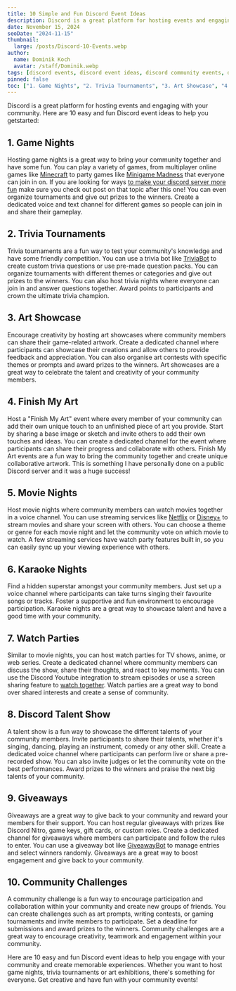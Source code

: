 ```yaml
---
title: 10 Simple and Fun Discord Event Ideas
description: Discord is a great platform for hosting events and engaging with your community. Here are 10 easy and fun Discord event ideas to help you get started.
date: November 15, 2024
seoDate: "2024-11-15"
thumbnail:
  large: /posts/Discord-10-Events.webp
author:
  name: Dominik Koch
  avatar: /staff/Dominik.webp
tags: [discord events, discord event ideas, discord community events, discord community engagement]
pinned: false
toc: ["1. Game Nights", "2. Trivia Tournaments", "3. Art Showcase", "4. Finish My Art", "5. Movie Nights", "6. Karaoke Nights", "7. Watch Parties", "8. Discord Talent Show", "9. Giveaways", "10. Community Challenges"]
---
```


Discord is a great platform for hosting events and engaging with your community. Here are 10 easy and fun Discord event ideas to help you getstarted:

## 1. Game Nights

Hosting game nights is a great way to bring your community together and have some fun. You can play a variety of games, from multiplayer online games like <a href="https://www.minecraft.net/en-us" target="_blank">Minecraft</a> to party games like <a href="https://minigamemadness.net/" target="_blank">Minigame Madness</a> that everyone can join in on. If you are looking for ways [to make your discord server more fun](/blog/how-to-make-your-discord-server-more-fun) make sure you check out post on that topic after this one! You can even organize tournaments and give out prizes to the winners. Create a dedicated voice and text channel for different games so people can join in and share their gameplay.

## 2. Trivia Tournaments

Trivia tournaments are a fun way to test your community's knowledge and have some friendly competition. You can use a trivia bot like <a href="https://triviabot.co.uk/" target="_blank">TriviaBot</a> to create custom trivia questions or use pre-made question packs. You can organize tournaments with different themes or categories and give out prizes to the winners. You can also host trivia nights where everyone can join in and answer questions together. Award points to participants and crown the ultimate trivia champion.

## 3. Art Showcase

Encourage creativity by hosting art showcases where community members can share their game-related artwork. Create a dedicated channel where participants can showcase their creations and allow others to provide feedback and appreciation. You can also organise art contests with specific themes or prompts and award prizes to the winners. Art showcases are a great way to celebrate the talent and creativity of your community members.

## 4. Finish My Art

Host a "Finish My Art" event where every member of your community can add their own unique touch to an unfinished piece of art you provide. Start by sharing a base image or sketch and invite others to add their own touches and ideas. You can create a dedicated channel for the event where participants can share their progress and collaborate with others. Finish My Art events are a fun way to bring the community together and create unique collaborative artwork. This is something I have personally done on a public Discord server and it was a huge success!

## 5. Movie Nights

Host movie nights where community members can watch movies together in a voice channel. You can use streaming services like <a href="https://www.netflix.com/" target="_blank">Netflix</a> or <a href="https://www.disneyplus.com/" target="_blank">Disney+</a> to stream movies and share your screen with others. You can choose a theme or genre for each movie night and let the community vote on which movie to watch. A few streaming services have watch party features built in, so you can easily sync up your viewing experience with others.

## 6. Karaoke Nights

Find a hidden superstar amongst your community members. Just set up a voice channel where participants can take turns singing their favourite songs or tracks. Foster a supportive and fun environment to encourage participation. Karaoke nights are a great way to showcase talent and have a good time with your community.

## 7. Watch Parties

Similar to movie nights, you can host watch parties for TV shows, anime, or web series. Create a dedicated channel where community members can discuss the show, share their thoughts, and react to key moments. You can use the Discord Youtube integration to stream episodes or use a screen sharing feature to [watch together](https://w2g.tv/en/). Watch parties are a great way to bond over shared interests and create a sense of community.

## 8. Discord Talent Show

A talent show is a fun way to showcase the different talents of your community members. Invite participants to share their talents, whether it's singing, dancing, playing an instrument, comedy or any other skill. Create a dedicated voice channel where participants can perform live or share a pre-recorded show. You can also invite judges or let the community vote on the best performances. Award prizes to the winners and praise the next big talents of your community.

## 9. Giveaways

Giveaways are a great way to give back to your community and reward your members for their support. You can host regular giveaways with prizes like Discord Nitro, game keys, gift cards, or custom roles. Create a dedicated channel for giveaways where members can participate and follow the rules to enter. You can use a giveaway bot like <a href="https://giveaway.boats/" target="_blank">GiveawayBot</a> to manage entries and select winners randomly. Giveaways are a great way to boost engagement and give back to your community.

## 10. Community Challenges

A community challenge is a fun way to encourage participation and collaboration within your community and create new groups of friends. You can create challenges such as art prompts, writing contests, or gaming tournaments and invite members to participate. Set a deadline for submissions and award prizes to the winners. Community challenges are a great way to encourage creativity, teamwork and engagement within your community. 

Here are 10 easy and fun Discord event ideas to help you engage with your community and create memorable experiences. Whether you want to host game nights, trivia tournaments or art exhibitions, there's something for everyone. Get creative and have fun with your community events!
